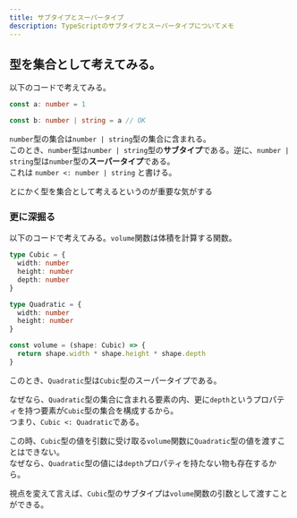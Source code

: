 ```yaml
---
title: サブタイプとスーパータイプ
description: TypeScriptのサブタイプとスーパータイプについてメモ
---
```


## 型を集合として考えてみる。

以下のコードで考えてみる。

```ts
const a: number = 1

const b: number | string = a // OK
```

`number`型の集合は`number | string`型の集合に含まれる。  
このとき、`number`型は`number | string`型の**サブタイプ**である。逆に、`number | string`型は`number`型の**スーパータイプ**である。  
これは `number <: number | string` と書ける。

とにかく型を集合として考えるというのが重要な気がする

### 更に深掘る

以下のコードで考えてみる。`volume`関数は体積を計算する関数。

```ts
type Cubic = {
  width: number
  height: number
  depth: number
}

type Quadratic = {
  width: number
  height: number
}

const volume = (shape: Cubic) => {
  return shape.width * shape.height * shape.depth
}
```

このとき、`Quadratic`型は`Cubic`型のスーパータイプである。

なぜなら、`Quadratic`型の集合に含まれる要素の内、更に`depth`というプロパティを持つ要素が`Cubic`型の集合を構成するから。  
つまり、`Cubic <: Quadratic`である。

この時、`Cubic`型の値を引数に受け取る`volume`関数に`Quadratic`型の値を渡すことはできない。  
なぜなら、`Quadratic`型の値には`depth`プロパティを持たない物も存在するから。

視点を変えて言えば、`Cubic`型のサブタイプは`volume`関数の引数として渡すことができる。
